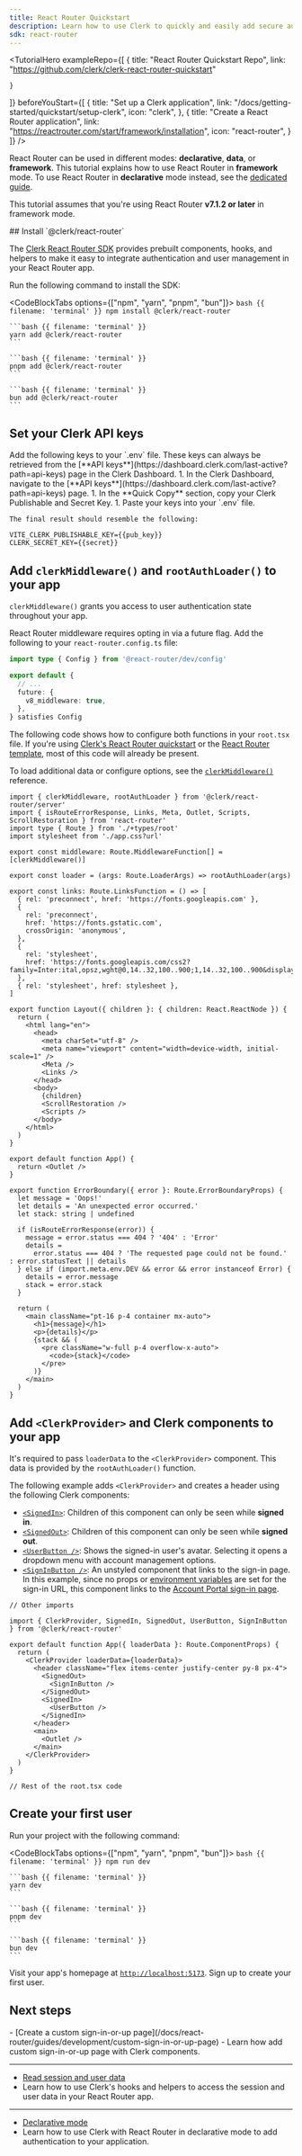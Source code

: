 ```yaml
---
title: React Router Quickstart
description: Learn how to use Clerk to quickly and easily add secure authentication and user management to your React Router application.
sdk: react-router
---
```


<TutorialHero
  exampleRepo={[
    {
      title: "React Router Quickstart Repo",
      link: "https://github.com/clerk/clerk-react-router-quickstart"

    }
  ]}
  beforeYouStart={[
    {
      title: "Set up a Clerk application",
      link: "/docs/getting-started/quickstart/setup-clerk",
      icon: "clerk",
    },
    {
      title: "Create a React Router application",
      link: "https://reactrouter.com/start/framework/installation",
      icon: "react-router",
    }
  ]}
/>

React Router can be used in different modes: **declarative**, **data**, or **framework**. This tutorial explains how to use React Router in **framework** mode. To use React Router in **declarative** mode instead, see the [dedicated guide](/docs/guides/development/declarative-mode).

This tutorial assumes that you're using React Router **v7.1.2 or later** in framework mode.

<Steps>
  ## Install `@clerk/react-router`

  The [Clerk React Router SDK](/docs/reference/react-router/overview) provides prebuilt components, hooks, and helpers to make it easy to integrate authentication and user management in your React Router app.

  Run the following command to install the SDK:

  <CodeBlockTabs options={["npm", "yarn", "pnpm", "bun"]}>
    ```bash {{ filename: 'terminal' }}
    npm install @clerk/react-router
    ```

    ```bash {{ filename: 'terminal' }}
    yarn add @clerk/react-router
    ```

    ```bash {{ filename: 'terminal' }}
    pnpm add @clerk/react-router
    ```

    ```bash {{ filename: 'terminal' }}
    bun add @clerk/react-router
    ```
  </CodeBlockTabs>

  ## Set your Clerk API keys

  <SignedIn>
    Add the following keys to your `.env` file. These keys can always be retrieved from the [**API keys**](https://dashboard.clerk.com/last-active?path=api-keys) page in the Clerk Dashboard.
  </SignedIn>

  <SignedOut>
    1. In the Clerk Dashboard, navigate to the [**API keys**](https://dashboard.clerk.com/last-active?path=api-keys) page.
    1. In the **Quick Copy** section, copy your Clerk Publishable and Secret Key.
    1. Paste your keys into your `.env` file.

    The final result should resemble the following:
  </SignedOut>

  ```env {{ filename: '.env' }}
  VITE_CLERK_PUBLISHABLE_KEY={{pub_key}}
  CLERK_SECRET_KEY={{secret}}
  ```

  ## Add `clerkMiddleware()` and `rootAuthLoader()` to your app

  `clerkMiddleware()` grants you access to user authentication state throughout your app.

  React Router middleware requires opting in via a future flag. Add the following to your `react-router.config.ts` file:

  ```ts {{ filename: 'react-router.config.ts' }}
  import type { Config } from '@react-router/dev/config'

  export default {
    // ...
    future: {
      v8_middleware: true,
    },
  } satisfies Config
  ```

  The following code shows how to configure both functions in your `root.tsx` file. If you're using [Clerk's React Router quickstart](https://github.com/clerk/clerk-react-router-quickstart) or the [React Router template](https://reactrouter.com/start/framework/installation), most of this code will already be present.

  To load additional data or configure options, see the [`clerkMiddleware()`](/docs/reference/react-router/clerk-middleware) reference.

  ```tsx {{ filename: 'app/root.tsx', mark: [1, [6, 8]], collapsible: true }}
  import { clerkMiddleware, rootAuthLoader } from '@clerk/react-router/server'
  import { isRouteErrorResponse, Links, Meta, Outlet, Scripts, ScrollRestoration } from 'react-router'
  import type { Route } from './+types/root'
  import stylesheet from './app.css?url'

  export const middleware: Route.MiddlewareFunction[] = [clerkMiddleware()]

  export const loader = (args: Route.LoaderArgs) => rootAuthLoader(args)

  export const links: Route.LinksFunction = () => [
    { rel: 'preconnect', href: 'https://fonts.googleapis.com' },
    {
      rel: 'preconnect',
      href: 'https://fonts.gstatic.com',
      crossOrigin: 'anonymous',
    },
    {
      rel: 'stylesheet',
      href: 'https://fonts.googleapis.com/css2?family=Inter:ital,opsz,wght@0,14..32,100..900;1,14..32,100..900&display=swap',
    },
    { rel: 'stylesheet', href: stylesheet },
  ]

  export function Layout({ children }: { children: React.ReactNode }) {
    return (
      <html lang="en">
        <head>
          <meta charSet="utf-8" />
          <meta name="viewport" content="width=device-width, initial-scale=1" />
          <Meta />
          <Links />
        </head>
        <body>
          {children}
          <ScrollRestoration />
          <Scripts />
        </body>
      </html>
    )
  }

  export default function App() {
    return <Outlet />
  }

  export function ErrorBoundary({ error }: Route.ErrorBoundaryProps) {
    let message = 'Oops!'
    let details = 'An unexpected error occurred.'
    let stack: string | undefined

    if (isRouteErrorResponse(error)) {
      message = error.status === 404 ? '404' : 'Error'
      details =
        error.status === 404 ? 'The requested page could not be found.' : error.statusText || details
    } else if (import.meta.env.DEV && error && error instanceof Error) {
      details = error.message
      stack = error.stack
    }

    return (
      <main className="pt-16 p-4 container mx-auto">
        <h1>{message}</h1>
        <p>{details}</p>
        {stack && (
          <pre className="w-full p-4 overflow-x-auto">
            <code>{stack}</code>
          </pre>
        )}
      </main>
    )
  }
  ```

  ## Add `<ClerkProvider>` and Clerk components to your app

  <Include src="_partials/clerk-provider/explanation" />

  It's required to pass `loaderData` to the `<ClerkProvider>` component. This data is provided by the `rootAuthLoader()` function.

  The following example adds `<ClerkProvider>` and creates a header using the following Clerk components:

  - [`<SignedIn>`](/docs/reference/components/control/signed-in): Children of this component can only be seen while **signed in**.
  - [`<SignedOut>`](/docs/reference/components/control/signed-out): Children of this component can only be seen while **signed out**.
  - [`<UserButton />`](/docs/reference/components/user/user-button): Shows the signed-in user's avatar. Selecting it opens a dropdown menu with account management options.
  - [`<SignInButton />`](/docs/reference/components/unstyled/sign-in-button): An unstyled component that links to the sign-in page. In this example, since no props or [environment variables](/docs/guides/development/clerk-environment-variables) are set for the sign-in URL, this component links to the [Account Portal sign-in page](/docs/guides/customizing-clerk/account-portal#sign-in).

  ```tsx {{ filename: 'app/root.tsx' }}
  // Other imports

  import { ClerkProvider, SignedIn, SignedOut, UserButton, SignInButton } from '@clerk/react-router'

  export default function App({ loaderData }: Route.ComponentProps) {
    return (
      <ClerkProvider loaderData={loaderData}>
        <header className="flex items-center justify-center py-8 px-4">
          <SignedOut>
            <SignInButton />
          </SignedOut>
          <SignedIn>
            <UserButton />
          </SignedIn>
        </header>
        <main>
          <Outlet />
        </main>
      </ClerkProvider>
    )
  }

  // Rest of the root.tsx code
  ```

  ## Create your first user

  Run your project with the following command:

  <CodeBlockTabs options={["npm", "yarn", "pnpm", "bun"]}>
    ```bash {{ filename: 'terminal' }}
    npm run dev
    ```

    ```bash {{ filename: 'terminal' }}
    yarn dev
    ```

    ```bash {{ filename: 'terminal' }}
    pnpm dev
    ```

    ```bash {{ filename: 'terminal' }}
    bun dev
    ```
  </CodeBlockTabs>

  Visit your app's homepage at [`http://localhost:5173`](http://localhost:5173). Sign up to create your first user.
</Steps>

## Next steps

<Cards>
  - [Create a custom sign-in-or-up page](/docs/react-router/guides/development/custom-sign-in-or-up-page)
  - Learn how add custom sign-in-or-up page with Clerk components.

  ---

  - [Read session and user data](/docs/react-router/guides/users/reading)
  - Learn how to use Clerk's hooks and helpers to access the session and user data in your React Router app.

  ---

  - [Declarative mode](/docs/guides/development/declarative-mode)
  - Learn how to use Clerk with React Router in declarative mode to add authentication to your application.
</Cards>
